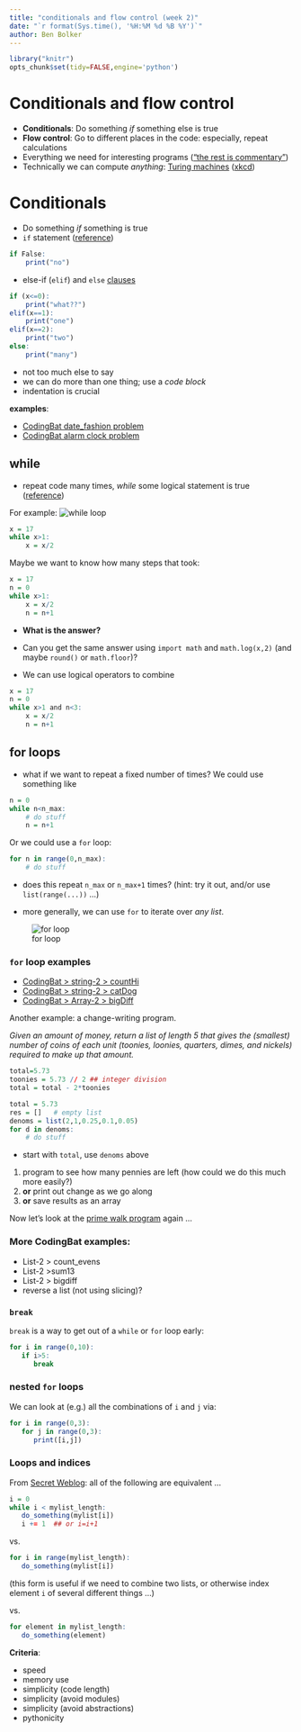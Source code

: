 ```yaml
---
title: "conditionals and flow control (week 2)"
date: "`r format(Sys.time(), '%H:%M %d %B %Y')`"
author: Ben Bolker
---
```


```r
library("knitr")
opts_chunk$set(tidy=FALSE,engine='python')
```

# Conditionals and flow control

- **Conditionals**: Do something *if* something else is true
- **Flow control**: Go to different places in the code: especially, repeat calculations
- Everything we need for interesting programs (["the rest is commentary"](http://en.wikipedia.org/wiki/Hillel_the_Elder))
- Technically we can compute *anything*: [Turing machines](http://en.wikipedia.org/wiki/Turing_machine) ([xkcd](http://xkcd.com/205/))

# Conditionals

- Do something *if* something is true
- `if` statement ([reference](https://docs.python.org/3/tutorial/controlflow.html))
```r
if False:
    print("no")
```
- else-if (`elif`) and `else` [clauses](http://xkcd.com/764/)
```r
if (x<=0):
    print("what??")
elif(x==1):
    print("one")
elif(x==2):
    print("two")
else:
    print("many")
```
- not too much else to say
- we can do more than one thing; use a *code block*
- indentation is crucial

**examples**:

- [CodingBat date_fashion problem](http://codingbat.com/prob/p129125)
- [CodingBat alarm clock problem](http://codingbat.com/prob/p119867)

## while 

- repeat code many times, *while* some logical statement is true
([reference](http://python_while_loop.jpg))

For example:
![while loop](http://www.tutorialspoint.com/images/python_while_loop.jpg)
```r
x = 17
while x>1:
    x = x/2
```

Maybe we want to know how many steps that took:
```r
x = 17
n = 0
while x>1:
    x = x/2
    n = n+1
```

- **What is the answer?**
- Can you get the same answer using `import math` and `math.log(x,2)` (and maybe `round()` or `math.floor`)?

- We can use logical operators to combine

```r
x = 17
n = 0
while x>1 and n<3:
    x = x/2
    n = n+1
```

## for loops

- what if we want to repeat a fixed number of times?  We could use something like

```r
n = 0
while n<n_max:
    # do stuff
    n = n+1
```

Or we could use a `for` loop:

```r
for n in range(0,n_max):
    # do stuff
```

- does this repeat `n_max` or `n_max+1` times? (hint: try it out, and/or use `list(range(...))` ...)

- more generally, we can use `for` to iterate over *any list*.

![for loop](http://courses.cs.ut.ee/2011/programmeerimine/uploads/Raamat/_images/flowchart_for.png)

### `for` loop examples

- [CodingBat > string-2 > countHi](http://codingbat.com/prob/p147448)
- [CodingBat > string-2 > catDog](http://codingbat.com/prob/p111624)
- [CodingBat > Array-2 > bigDiff](http://codingbat.com/prob/p196640)

Another example: a change-writing program.

*Given an amount of money, return a list of length 5 that gives the (smallest) number of coins of each unit (toonies, loonies, quarters, dimes, and nickels) required to make up that amount.*

```r
total=5.73
toonies = 5.73 // 2 ## integer division
total = total - 2*toonies
```
```r
total = 5.73
res = []   # empty list
denoms = list(2,1,0.25,0.1,0.05)
for d in denoms:
    # do stuff
```

- start with `total`, use `denoms` above

1. program to see how many pennies are left (how could we do this much more easily?)
2. **or** print out change as we go along
3. **or** save results as an array


Now let's look at the [prime walk program](../code/primewalk.py) again ...

### More CodingBat examples:

- List-2 > count_evens
- List-2 >sum13
- List-2 > bigdiff
- reverse a list (not using slicing)?

### `break`

`break` is a way to get out of a `while` or `for` loop early:

```r
for i in range(0,10):
   if i>5:
      break
```

### nested `for` loops

We can look at (e.g.) all the combinations of `i` and `j` via:

```r
for i in range(0,3):
   for j in range(0,3):
      print([i,j])
```

### Loops and indices

From [Secret Weblog](http://blog.startifact.com/posts/older/what-is-pythonic.html): all of the following are equivalent ...

```r
i = 0
while i < mylist_length:
   do_something(mylist[i])
   i += 1  ## or i=i+1
```

vs.

```r
for i in range(mylist_length):
   do_something(mylist[i])
```

(this form is useful if we need to combine two lists, or otherwise index element `i` of several different things ...)

vs.

```r
for element in mylist_length:
   do_something(element)
```

**Criteria**:

- speed 
- memory use
- simplicity (code length)
- simplicity (avoid modules)
- simplicity (avoid abstractions)
- pythonicity
